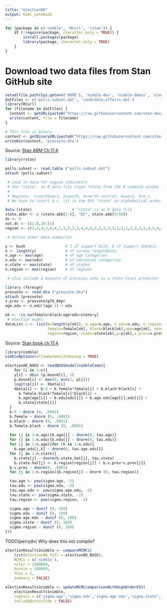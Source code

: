 ```yaml
---
title: "election88"
output: html_notebook
---
```


```r
for (package in c('nimble', 'RCurl', 'rstan')) {
    if (!require(package, character.only = TRUE)) {
        install.packages(package)
        library(package, character.only = TRUE)
    }
}
```

# Download two data files from Stan GitHub site

```r
setwd(file.path(Sys.getenv('HOME'), 'nimble-dev', 'nimble-demos', 'election88'))
datFiles <- c('polls.subset.dat', 'candidate_effects.dat')
library(RCurl)
for (filename in datFiles) {
  content <- getURL(paste0("https://raw.githubusercontent.com/stan-dev/example-models/master/ARM/Ch.14/", filename))
  write(content, file = filename)
}

# This file is binary.
content <- getBinaryURL(paste0("https://raw.githubusercontent.com/stan-dev/example-models/master/ARM/Ch.14/", 'presvote.dta'))
writeBin(content, 'presvote.dta')
```
Source:
[Stan ARM Ch.17.4](https://raw.githubusercontent.com/stan-dev/example-models/master/ARM/Ch.17/17.4_multilevel_logistic_regression.R)
```r
library(rstan)

polls.subset <- read.table ("polls.subset.dat")
attach (polls.subset)

 # Load in data for region indicators
 # Use "state", an R data file (type ?state from the R command window for info)
 #
 # Regions:  1=northeast, 2=south, 3=north central, 4=west, 5=d.c.
 # We have to insert d.c. (it is the 9th "state" in alphabetical order)

data (state)                  # "state" is an R data file
state.abbr <- c (state.abb[1:8], "DC", state.abb[9:50])
dc <- 9
not.dc <- c(1:8,10:51)
region <- c(3,4,4,3,4,4,1,1,5,3,3,4,4,2,2,2,2,3,3,1,1,1,2,2,3,2,4,2,4,1,1,4,1,3,2,2,3,4,1,1,3,2,3,3,4,1,3,4,1,2,4)

 # define other data summaries

y <- bush                  # 1 if support bush, 0 if support dukakis
n <- length(y)             # of survey respondents
n.age <- max(age)          # of age categories
n.edu <- max(edu)          # of education categories
n.state <- max(state)      # of states
n.region <- max(region)    # of regions

 # also include a measure of previous vote as a state-level predictor

library (foreign)
presvote <- read.dta ("presvote.dta")
attach (presvote)
v.prev <- presvote$g76_84pr
age.edu <- n.edu*(age-1) + edu

ok <- !is.na(female+black+age+edu+state+y)
 # election model
dataList.1 <- list(N=length(y[ok]), n_age=n.age, n_edu=n.edu, n_region=n.region, n_state=n.state,
                   female=female[ok], black=black[ok],age=age[ok], edu=edu[ok],
                   region=region, state=state[ok],y=y[ok],v_prev=v.prev)
```
Source: [Stan book ch 17.4](http://www.stat.cmu.edu/~brian/763/GH-data/Book_Codes/ch.17/17.4_Bugs_codes.bug).
```r
library(nimble)
nimbleOptions(allowDynamicIndexing = TRUE)

election88_BUGS <- readBUGSmodel(nimbleCode({
    for (i in 1:n){
    y[i] ~ dbin (p.bound[i], 1)
    p.bound[i] <- max(0, min(1, p[i]))
    logit(p[i]) <- Xbeta[i]
    Xbeta[i] <- b.0 + b.female*female[i] + b.black*black[i] +
      b.female.black*female[i]*black[i] +
      b.age[age[i]] + b.edu[edu[i]] + b.age.edu[age[i],edu[i]] +
      b.state[state[i]]
  }
  b.0 ~ dnorm (0, .0001)
  b.female ~ dnorm (0, .0001)
  b.black ~ dnorm (0, .0001)
  b.female.black ~ dnorm (0, .0001)
  
  for (j in 1:n.age){b.age[j] ~ dnorm(0, tau.age)}
  for (j in 1:n.edu){b.edu[j] ~ dnorm(0, tau.edu)}
  for (j in 1:n.age){for (k in 1:n.edu){
    b.age.edu[j,k] ~ dnorm(0, tau.age.edu)}}
  for (j in 1:n.state){
    b.state[j] ~ dnorm(b.state.hat[j], tau.state)
    b.state.hat[j] <- b.region[region[j]] + b.v.prev*v.prev[j]}
  b.v.prev ~ dnorm(0, .0001)
  for (j in 1:n.region){b.region[j] ~ dnorm (0, tau.region)}

  tau.age <- pow(sigma.age, -2)
  tau.edu <- pow(sigma.edu, -2)
  tau.age.edu <- pow(sigma.age.edu, -2)
  tau.state <- pow(sigma.state, -2)
  tau.region <- pow(sigma.region, -2)

  sigma.age ~ dunif (0, 100)
  sigma.edu ~ dunif (0, 100)
  sigma.age.edu ~ dunif (0, 100)
  sigma.state ~ dunif (0, 100)
  sigma.region ~ dunif (0, 100)
}))
```
TODO(perrydv) Why does this not compile?
```r
electionResults1nimble <- compareMCMCs(
    list(election88_full = election88_BUGS),
    MCMCs = c('nimble'),
    niter = 1000000,
    burnin = 100000,
    thin = 1,
    summary = FALSE)

electionResults1nimble <- updateMCMCcomparisonWithHighOrderESS(
    electionResults1nimble,
    logVars = c('sigma.age','sigma.edu','sigma.age.edu','sigma.state','sigma.region'),
    includeBurninTime = FALSE)
```

